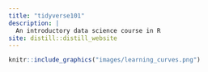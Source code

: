 ```yaml
---
title: "tidyverse101"
description: |
  An introductory data science course in R
site: distill::distill_website
---
```


```r
knitr::include_graphics("images/learning_curves.png")
```

